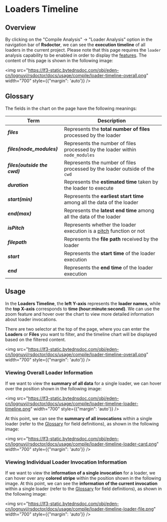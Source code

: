 # Loaders Timeline

## Overview

By clicking on the "Compile Analysis" -> "Loader Analysis" option in the navigation bar of **Rsdoctor**, we can see the **execution timeline** of all loaders in the current project. Please note that this page requires the `loader` analysis capability to be enabled in order to display the [features](/config/options/index). The content of this page is shown in the following image:

<img src="https://lf3-static.bytednsdoc.com/obj/eden-cn/lognuvj/rsdoctor/docs/usage/compile/loader-timeline-overall.png" width="700" style={{"margin": 'auto'}} />

## Glossary

The fields in the chart on the page have the following meanings:

| Term                                 | Description                                                                                  |
| ------------------------------------ | -------------------------------------------------------------------------------------------- |
| <b><i>files</i></b>                  | Represents the **total number of files** processed by the loader                             |
| <b><i>files(node_modules)</i></b>    | Represents the number of files processed by the loader within `node_modules`                 |
| <b><i>files(outside the cwd)</i></b> | Represents the number of files processed by the loader outside of the `cwd`                   |
| <b><i>duration</i></b>               | Represents the **estimated time** taken by the loader to execute                             |
| <b><i>start(min)</i></b>             | Represents the **earliest start time** among all the data of the loader                       |
| <b><i>end(max)</i></b>               | Represents the **latest end time** among all the data of the loader                           |
| <b><i>isPitch</i></b>                | Represents whether the loader execution is a [pitch](https://webpack.js.org/api/loaders/#pitching-loader) function or not |
| <b><i>filepath</i></b>               | Represents the **file path** received by the loader                                          |
| <b><i>start</i></b>                  | Represents the **start time** of the loader execution                                         |
| <b><i>end</i></b>                    | Represents the **end time** of the loader execution                                           |

## Usage

In the **Loaders Timeline**, the **left Y-axis** represents the **loader names**, while the **top X-axis** corresponds to **time (hour:minute:second)**. We can use the zoom feature and hover over the chart to view more detailed information about loader invocations.

There are two selector at the top of the page, where you can enter the **Loaders** or **Files** you want to filter, and the timeline chart will be displayed based on the filtered content.

<img src="https://lf3-static.bytednsdoc.com/obj/eden-cn/lognuvj/rsdoctor/docs/usage/compile/loader-timeline-overall.png" width="700" style={{"margin": 'auto'}} />

### Viewing Overall Loader Information

If we want to view the **summary of all data** for a single loader, we can hover over the position shown in the following image:

<img src="https://lf3-static.bytednsdoc.com/obj/eden-cn/lognuvj/rsdoctor/docs/usage/compile/loader-timeline-loader-timeline.png" width="700" style={{"margin": 'auto'}} />

At this point, we can see the **summary of all invocations** within a single loader (refer to the [Glossary](#glossary) for field definitions), as shown in the following image:

<img src="https://lf3-static.bytednsdoc.com/obj/eden-cn/lognuvj/rsdoctor/docs/usage/compile/loader-timeline-loader-card.png" width="700" style={{"margin": 'auto'}} />

### Viewing Individual Loader Invocation Information

If we want to view the **information of a single invocation** for a loader, we can hover over any **colored stripe** within the position shown in the following image. At this point, we can see the **information of the current invocation** within a single loader (refer to the [Glossary](#glossary) for field definitions), as shown in the following image:

<img src="https://lf3-static.bytednsdoc.com/obj/eden-cn/lognuvj/rsdoctor/docs/usage/compile/loader-timeline-loader-file.png" width="700" style={{"margin": 'auto'}} />
